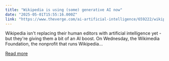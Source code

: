 ```yaml
---
title: "Wikipedia is using (some) generative AI now"
date: "2025-05-01T15:55:16.000Z"
link: "https://www.theverge.com/ai-artificial-intelligence/659222/wikipedia-generative-ai"
---
```


Wikipedia isn't replacing their human editors with artificial intelligence yet - but they're giving them a bit of an AI boost. On Wednesday, the Wikimedia Foundation, the nonprofit that runs Wikipedia...

[Read more](https://www.theverge.com/ai-artificial-intelligence/659222/wikipedia-generative-ai)
